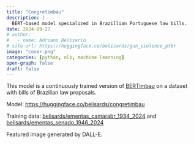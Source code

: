 ```yaml
---
title: "Congretimbau"
description: |
  BERT-based model specialized in Brazillian Portuguese law bills.
date: 2024-09-27
# author: 
#   - name: Adriano Belisario
# site-url: https://huggingface.co/belisards/gun_violence_ptbr
image: "cover.png"
categories: [python, nlp, machine learning]
open-graph: false
draft: false
---
```


This model is a continuously trained version of [BERTimbau](https://huggingface.co/neuralmind/bert-large-portuguese-cased) on a dataset with bills of Brazilian law proposals.

Model: [https://huggingface.co/belisards/congretimbau](https://huggingface.co/belisards/congretimbau)

Training data: [belisards/ementas_camarabr_1934_2024](https://huggingface.co/datasets/belisards/ementas_camarabr_1934_2024) and [belisards/ementas_senado_1946_2024](https://huggingface.co/datasets/belisards/ementas_senado_1946_2024)

Featured image generated by DALL-E.